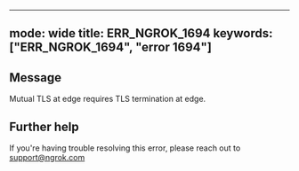 
---
mode: wide
title: ERR_NGROK_1694
keywords: ["ERR_NGROK_1694", "error 1694"]
---

## Message
Mutual TLS at edge requires TLS termination at edge.




## Further help
If you're having trouble resolving this error, please reach out to [support@ngrok.com](mailto:support@ngrok.com?subject=Help%20with%20ERR_NGROK_1694)

